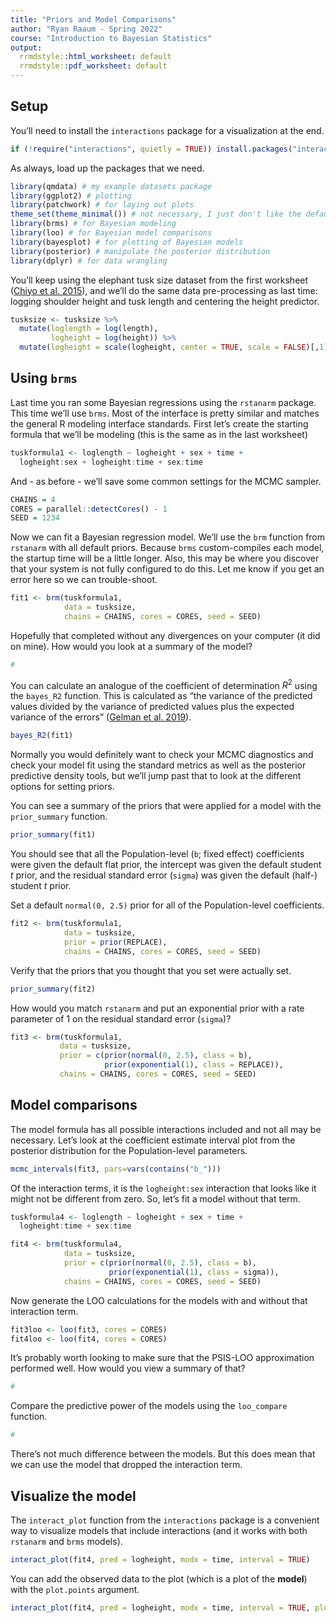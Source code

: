 ```yaml
---
title: "Priors and Model Comparisons"
author: "Ryan Raaum - Spring 2022"
course: "Introduction to Bayesian Statistics"
output:
  rrmdstyle::html_worksheet: default
  rrmdstyle::pdf_worksheet: default
---
```


## Setup 

You'll need to install the `interactions` package for a visualization at the end.

```r
if (!require("interactions", quietly = TRUE)) install.packages("interactions")
```

As always, load up the packages that we need.

```r
library(qmdata) # my example datasets package
library(ggplot2) # plotting
library(patchwork) # for laying out plots
theme_set(theme_minimal()) # not necessary, I just don't like the default ggplot theme
library(brms) # for Bayesian modeling
library(loo) # for Bayesian model comparisons
library(bayesplot) # for plotting of Bayesian models
library(posterior) # manipulate the posterior distribution
library(dplyr) # for data wrangling
```

You'll keep using the elephant tusk size dataset from the first worksheet ([Chiyo et al. 2015](https://doi.org/10.1002/ece3.1769)), and we'll do the same data pre-processing as last time: logging shoulder height and tusk length and centering the height predictor.

```r
tusksize <- tusksize %>% 
  mutate(loglength = log(length),
         logheight = log(height)) %>% 
  mutate(logheight = scale(logheight, center = TRUE, scale = FALSE)[,1])
```

## Using `brms`

Last time you ran some Bayesian regressions using the `rstanarm` package. This time we'll use `brms`. Most of the interface is pretty similar and matches the general R modeling interface standards. First let's create the starting formula that we'll be modeling (this is the same as in the last worksheet)

```r
tuskformula1 <- loglength ~ logheight + sex + time +
  logheight:sex + logheight:time + sex:time
```

And - as before - we'll save some common settings for the MCMC sampler. 

```r
CHAINS = 4
CORES = parallel::detectCores() - 1
SEED = 1234
```

Now we can fit a Bayesian regression model. We'll use the `brm` function from `rstanarm` with all default priors. Because `brms` custom-compiles each model, the startup time will be a little longer. Also, this may be where you discover that your system is not fully configured to do this. Let me know if you get an error here so we can trouble-shoot.

```r
fit1 <- brm(tuskformula1,
            data = tusksize,
            chains = CHAINS, cores = CORES, seed = SEED)
```

Hopefully that completed without any divergences on your computer (it did on mine). How would you look at a summary of the model?

```r
#
```

You can calculate an analogue of the coefficient of determination $R^2$ using the `bayes_R2` function. This is calculated as "the variance of the predicted values divided by the variance of predicted values plus the expected variance of the errors" ([Gelman et al. 2019](https://doi.org/10.1080/00031305.2018.1549100)). 

```r
bayes_R2(fit1)
```

Normally you would definitely want to check your MCMC diagnostics and check your model fit using the standard metrics as well as the posterior predictive density tools, but we'll jump past that to look at the different options for setting priors.

You can see a summary of the priors that were applied for a model with the `prior_summary` function.

```r
prior_summary(fit1)
```

You should see that all the Population-level (`b`; fixed effect) coefficients were given the default flat prior, the intercept was given the default student *t* prior, and the residual standard error (`sigma`) was given the default (half-) student *t* prior.

Set a default `normal(0, 2.5)` prior for all of the Population-level coefficients.

```r
fit2 <- brm(tuskformula1,
            data = tusksize,
            prior = prior(REPLACE),
            chains = CHAINS, cores = CORES, seed = SEED)
```

Verify that the priors that you thought that you set were actually set.

```r
prior_summary(fit2)
```

How would you match `rstanarm` and put an exponential prior with a rate parameter of 1 on the residual standard error (`sigma`)?

```r
fit3 <- brm(tuskformula1,
           data = tusksize,
           prior = c(prior(normal(0, 2.5), class = b),
                     prior(exponential(1), class = REPLACE)),
           chains = CHAINS, cores = CORES, seed = SEED)
```

## Model comparisons

The model formula has all possible interactions included and not all may be necessary. Let's look at the coefficient estimate interval plot from the posterior distribution for the Population-level parameters.

```r
mcmc_intervals(fit3, pars=vars(contains("b_")))
```

Of the interaction terms, it is the `logheight:sex` interaction that looks like it might not be different from zero. So, let's fit a model without that term.

```r
tuskformula4 <- loglength ~ logheight + sex + time +
  logheight:time + sex:time

fit4 <- brm(tuskformula4,
            data = tusksize,
            prior = c(prior(normal(0, 2.5), class = b),
                      prior(exponential(1), class = sigma)),
            chains = CHAINS, cores = CORES, seed = SEED)
```

Now generate the LOO calculations for the models with and without that interaction term.

```r
fit3loo <- loo(fit3, cores = CORES)
fit4loo <- loo(fit4, cores = CORES)
```

It's probably worth looking to make sure that the PSIS-LOO approximation performed well. How would you view a summary of that?

```r
#
```

Compare the predictive power of the models using the `loo_compare` function.

```r
#
```

There's not much difference between the models. But this does mean that we can use the model that dropped the interaction term.

## Visualize the model

The `interact_plot` function from the `interactions` package is a convenient way to visualize models that include interactions (and it works with both `rstanarm` and `brms` models).

```r
interact_plot(fit4, pred = logheight, modx = time, interval = TRUE)
```

You can add the observed data to the plot (which is a plot of the **model**) with the `plot.points` argument.

```r
interact_plot(fit4, pred = logheight, modx = time, interval = TRUE, plot.points = TRUE)
```

